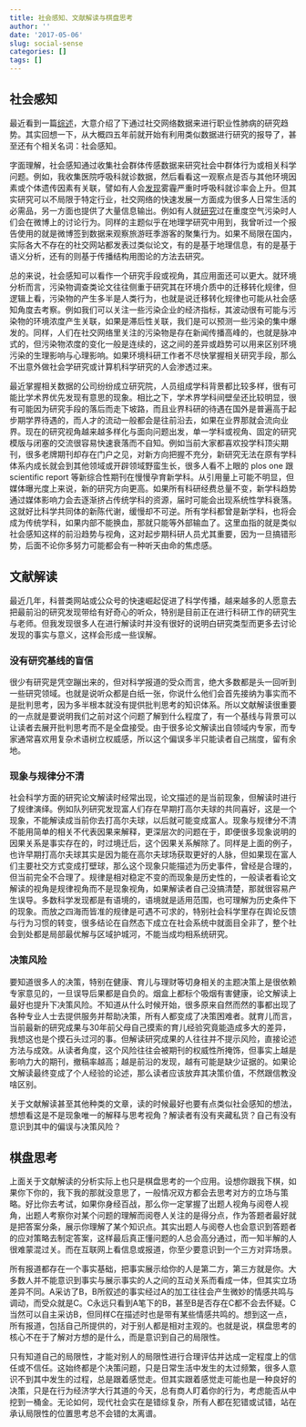 ```yaml
---
title: 社会感知、文献解读与棋盘思考
author: ''
date: '2017-05-06'
slug: social-sense
categories: []
tags: []
---
```


## 社会感知

最近看到一篇[综述](http://journals.lww.com/co-allergy/Fulltext/2017/04000/Social_media_use_for_occupational_lung_disease.4.aspx)，大意介绍了下通过社交网络数据来进行职业性肺病的研究趋势。其实回想一下，从大概四五年前就开始有利用类似数据进行研究的报导了，甚至还有个相关名词：社会感知。

字面理解，社会感知通过收集社会群体传感数据来研究社会中群体行为或相关科学问题。例如，我收集医院呼吸科就诊数据，然后看看这一观察点是否与其他环境因素或个体遗传因素有关联，譬如有人会[发现](http://journals.plos.org/plosone/article?id=10.1371/journal.pone.0153099)雾霾严重时呼吸科就诊率会上升。但其实研究可以不局限于特定行业，社交网络的快速发展一方面成为很多人日常生活的必需品，另一方面也提供了大量信息输出。例如有人就[研究](https://papers.ssrn.com/sol3/papers.cfm?abstract_id=2835988)过在重度空气污染时人们会在微博上的讨论行为。同样的主题似乎在地理学研究中用到，我曾听过一个报告使用的就是微博签到数据来观察旅游旺季游客的聚集行为。如果不局限在国内，实际各大不存在的社交网站都发表过类似论文，有的是基于地理信息，有的是基于语义分析，还有的则基于传播结构用图论的方法去研究。

总的来说，社会感知可以看作一个研究手段或视角，其应用面还可以更大。就环境分析而言，污染物调查类论文往往侧重于研究其在环境介质中的迁移转化规律，但逻辑上看，污染物的产生多半是人类行为，也就是说迁移转化规律也可能从社会感知角度去考察。例如我们可以关注一些污染企业的经济指标，其波动很有可能与污染物的环境浓度产生关联，如果是滞后性关联，我们是可以预测一些污染的集中爆发的。同样，人们在社交网络里关注的污染物是存在新闻传播高峰的，也就是脉冲式的，但污染物浓度的变化一般是连续的，这之间的差异或趋势可以用来区别环境污染的生理影响与心理影响。如果环境科研工作者不尽快掌握相关研究手段，那么不出意外做社会学研究或计算机科学研究的人会渗透过来。

最近掌握相关数据的公司纷纷成立研究院，人员组成学科背景都比较多样，很有可能比学术界优先发现有意思的现象。相比之下，学术界学科间壁垒还比较明显，很有可能因为研究手段的落后而走下坡路，而且业界科研的待遇在国外是普遍高于起步期学界待遇的，而人才的流动一般都会是往前沿去，如果在业界那就会流向业界。现在的研究视角越来越多样化与面向问题出发，单一学科或视角、固定的研究模版与闭塞的交流很容易快速衰落而不自知。例如当前大家都喜欢投学科顶尖期刊，很多老牌期刊却存在门户之见，对新方向把握不充分，新研究无法在原有学科体系内成长就会到其他领域或开辟领域野蛮生长，很多人看不上眼的 plos one 跟 scientific report 等新综合性期刊在慢慢孕育新学科。从引用量上可能不明显，但媒体曝光度上来说，新的研究方向更高。如果所有科研经费总量不变，新学科趋势通过媒体影响力会去逐渐挤占传统学科的资源，届时可能会出现系统性学科衰落。这就好比科学共同体的新陈代谢，缓慢却不可逆。所有学科都曾是新学科，也将会成为传统学科，如果内部不能换血，那就只能等外部输血了。这里血指的就是类似社会感知这样的前沿趋势与视角，这对起步期科研人员尤其重要，因为一旦搞错形势，后面不论你多努力可能都会有一种听天由命的焦虑感。

## 文献解读

最近几年，科普类网站或公众号的快速崛起促进了科学传播，越来越多的人愿意去把最前沿的研究发现带给有好奇心的听众，特别是目前正在进行科研工作的研究生与老师。但我发现很多人在进行解读时并没有很好的说明白研究类型而更多去讨论发现的事实与意义，这样会形成一些误解。

### 没有研究基线的盲信

很少有研究是凭空蹦出来的，但对科学报道的受众而言，绝大多数都是头一回听到一些研究领域。也就是说听众都是白纸一张，你说什么他们会首先接纳为事实而不是批判思考，因为多半根本就没有提供批判思考的知识体系。所以文献解读很重要的一点就是要说明我们之前对这个问题了解到什么程度了，有一个基线与背景可以让读者去展开批判思考而不是全盘接受。由于很多论文解读出自领域内专家，而专家通常喜欢用复杂术语树立权威感，所以这个偏误多半只能读者自己揣度，留有余地。

### 现象与规律分不清

社会科学方面的研究论文解读时经常出现，论文描述的是当前现象，但解读时进行了规律演绎。例如队列研究发现富人们存在早期打高尔夫球的共同喜好，这是一个现象，不能解读成当前你去打高尔夫球，以后就可能变成富人。现象与规律分不清不能用简单的相关不代表因果来解释，更深层次的问题在于，即便很多现象说明的因果关系是事实存在的，时过境迁后，这个因果关系解除了。同样是上面的例子，也许早期打高尔夫球其实是因为能在高尔夫球场获取更好的人脉，但如果现在富人们主要社交方式变成打壁球，那么这个现象只能描述为历史事件，曾经是合理的，但当前完全不合理了。规律是相对稳定不变的而现象是历史性的，一般读者看论文解读的视角是规律视角而不是现象视角，如果解读者自己没搞清楚，那就很容易产生误导。多数科学发现都是有语境的，语境就是适用范围，也可理解为历史条件下的现象。而放之四海而皆准的规律是可遇不可求的，特别社会科学里存在舆论反馈与行为习惯的转变，很多结论在自然态下成立在社会系统中就面目全非了，整个社会到处都是局部最优解与区域护城河，不能当成均相系统研究。

### 决策风险

要知道很多人的决策，特别在健康、育儿与理财等切身相关的主题决策上是很依赖专家意见的，一旦误导后果都是自负的。烟盒上都标个吸烟有害健康，论文解读上最好也提升下决策风险。不知道从什么时候开始，很多原来自然而然的事都出现了各种专业人士去提供服务并帮助决策，所有人都变成了决策困难者。就育儿而言，当前最新的研究成果与30年前父母自己摸索的育儿经验究竟能造成多大的差异，我想这也是个摸石头过河的事。但解读研究成果的人往往并不提示风险，直接论述方法与成效。从读者角度，这个风险往往会被期刊的权威性所掩饰，但事实上越是影响力大的期刊，撤稿率越高；越是前沿的发现，越有可能是缺少证据的。如果论文解读最终变成了个人经验的论述，那么读者应该放弃其决策价值，不然跟信教没啥区别。

关于文献解读甚至其他种类的文章，读的时候最好也要有点类似社会感知的想法，想想看这是不是现象唯一的解释与思考视角？解读者有没有夹藏私货？自己有没有意识到其中的偏误与决策风险？

## 棋盘思考

上面关于文献解读的分析实际上也只是棋盘思考的一个应用。设想你跟我下棋，如果你下你的，我下我的那就没意思了，一般情况双方都会去思考对方的立场与策略。好比你去考试，如果你身经百战，那么你一定掌握了出题人视角与阅卷人视角，出题人考察你对某个问题的理解而阅卷人关注的是得分点，作为答题者最好就是把答案分条，展示你理解了某个知识点。其实出题人与阅卷人也会意识到答题者的应对策略去制定答案，这样最后真正懂问题的人总会高分通过，而一知半解的人很难蒙混过关。而在互联网上看信息或报道，你至少要意识到一个三方对弈场景。

所有报道都存在一个事实基础，把事实展示给你的人是第二方，第三方就是你。大多数人并不能意识到事实与展示事实的人之间的互动关系而看成一体，但其实立场差异不同。A采访了B，B所叙述的事实经过A的加工往往会产生微妙的情感共鸣与调动，而受众就是C。C永远只看到A笔下的B，甚至B是否存在C都不会去怀疑。C当然可以自主采访B，但同样C在描述时也是带有某些情感共鸣的。想到这一点，所有报道，包括自己所提供的，对于别人都是相对主观的。也就是说，棋盘思考的核心不在于了解对方想的是什么，而是意识到自己的局限性。

只有知道自己的局限性，才能对别人的局限性进行合理评估并达成一定程度上的信任或不信任。这始终都是个决策问题，只是日常生活中发生的太过频繁，很多人意识不到其中发生的过程，总是跟着感觉走。但其实跟着感觉走可能也是一种良好的决策，只是在行为经济学大行其道的今天，总有商人盯着你的行为，考虑能否从中挖到一桶金。无论如何，现代社会实在是错综复杂，所有人都在犯错或试错，站在承认局限性的位置思考总不会错的太离谱。